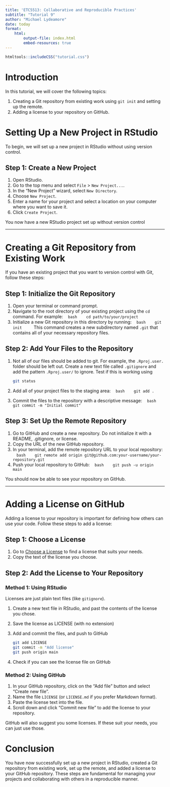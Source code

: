 ```yaml
---
title: 'ETC5513: Collaborative and Reproducible Practices'
subtitle: "Tutorial 9"
author: "Michael Lydeamore"
date: today
format:
    html:
        output-file: index.html
        embed-resources: true
---
```

```r
htmltools::includeCSS("tutorial.css")
```

# Introduction

In this tutorial, we will cover the following topics:

1. Creating a Git repository from existing work using `git init` and setting up the remote.
2. Adding a license to your repository on GitHub.


# Setting Up a New Project in RStudio

To begin, we will set up a new project in RStudio without using version control.

## Step 1: Create a New Project

1. Open RStudio.
2. Go to the top menu and select `File` > `New Project...`.
3. In the "New Project" wizard, select `New Directory`.
4. Choose `New Project`.
5. Enter a name for your project and select a location on your computer where you want to save it.
6. Click `Create Project`.

You now have a new RStudio project set up without version control

---


# Creating a Git Repository from Existing Work

If you have an existing project that you want to version control with Git, follow these steps:

## Step 1: Initialize the Git Repository

1. Open your terminal or command prompt.
2. Navigate to the root directory of your existing project using the `cd` command. For example:
   ```bash
   cd path/to/your/project
   ```
3. Initialize a new Git repository in this directory by running:
   ```bash
   git init
   ```
   This command creates a new subdirectory named `.git` that contains all of your necessary repository files.

## Step 2: Add Your Files to the Repository

1. Not all of our files should be added to git. For example, the `.Rproj.user.` folder should be left out. Create a new text file called `.gitignore` and add the pattern `.Rproj.user/` to ignore. Test if this is working using
   ```bash
   git status
   ```

2. Add all of your project files to the staging area:
   ```bash
   git add .
   ```
3. Commit the files to the repository with a descriptive message:
   ```bash
   git commit -m "Initial commit"
   ```

## Step 3: Set Up the Remote Repository

1. Go to GitHub and create a new repository. Do not initialize it with a README, .gitignore, or license.
2. Copy the URL of the new GitHub repository.
3. In your terminal, add the remote repository URL to your local repository:
   ```bash
   git remote add origin git@github.com:your-username/your-repository.git
   ```
4. Push your local repository to GitHub:
   ```bash
   git push -u origin main
   ```

You should now be able to see your repository on GitHub.

---


# Adding a License on GitHub

Adding a license to your repository is important for defining how others can use your code. Follow these steps to add a license:

## Step 1: Choose a License

1. Go to [Choose a License](https://choosealicense.org/) to find a license that suits your needs.
2. Copy the text of the license you choose.

## Step 2: Add the License to Your Repository

### Method 1: Using RStudio

Licenses are just plain text files (like `gitignore`).

1. Create a new text file in RStudio, and past the contents of the license you chose.
2. Save the license as LICENSE (with no extension)
3. Add and commit the files, and push to GitHub
   ```bash
   git add LICENSE
   git commit -m "Add license"
   git push origin main
   ```
4. Check if you can see the license file on GitHub

### Method 2: Using GitHub

1. In your GitHub repository, click on the "Add file" button and select "Create new file".
2. Name the file `LICENSE` (or `LICENSE.md` if you prefer Markdown format).
3. Paste the license text into the file.
4. Scroll down and click "Commit new file" to add the license to your repository.

::: {.callout-tip}
GitHub will also suggest you some licenses. If these suit your needs, you can just use those.
:::

# Conclusion

You have now successfully set up a new project in RStudio, created a Git repository from existing work, set up the remote, and added a license to your GitHub repository. These steps are fundamental for managing your projects and collaborating with others in a reproducible manner.
